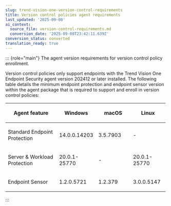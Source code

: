 ```yaml
---
slug: trend-vision-one-version-control-requirements
title: Version control policies agent requirements
last_updated: '2025-09-08'
ai_context:
  source_file: version-control-requirements.md
  conversion_date: '2025-09-08T23:42:11.639Z'
conversion_status: converted
translation_ready: true
---
```


::: {role="main"}
The agent version requirements for version control policy enrollment.

Version control policies only support endpoints with the Trend Vision One Endpoint Security agent version 202412 or later installed. The following table details the minimum endpoint protection and endpoint sensor version within the agent package that is required to support and enroll in version control policies:

<table style="width:99%;">
<colgroup>
<col style="width: 33%" />
<col style="width: 22%" />
<col style="width: 22%" />
<col style="width: 22%" />
</colgroup>
<thead>
<tr>
<th><p>Agent feature</p></th>
<th><p>Windows</p></th>
<th><p>macOS</p></th>
<th><p>Linux</p></th>
</tr>
</thead>
<tbody>
<tr>
<td><p>Standard Endpoint Protection</p></td>
<td><p>14.0.0.14203</p></td>
<td><p>3.5.7903</p></td>
<td><p>-</p></td>
</tr>
<tr>
<td><p>Server &amp; Workload Protection</p></td>
<td><p>20.0.1-25770</p></td>
<td><p>-</p></td>
<td><p>20.0.1-25770</p></td>
</tr>
<tr>
<td><p>Endpoint Sensor</p></td>
<td><p>1.2.0.5721</p></td>
<td><p>1.2.379</p></td>
<td><p>3.0.0.5147</p></td>
</tr>
</tbody>
</table>
:::
